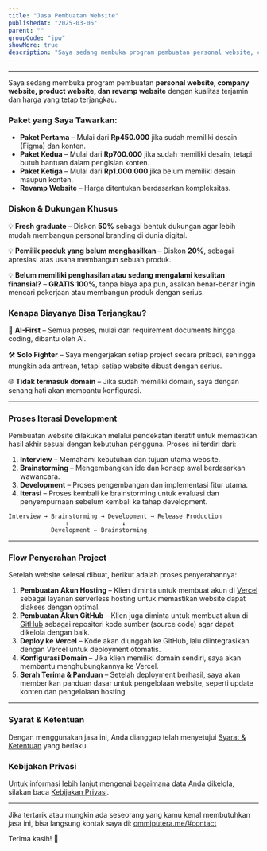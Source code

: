 ```yaml
---
title: "Jasa Pembuatan Website"
publishedAt: "2025-03-06"
parent: ""
groupCode: "jpw"
showMore: true
description: "Saya sedang membuka program pembuatan personal website, company"
---
```


---

Saya sedang membuka program pembuatan **personal website, company website, product website, dan revamp website** dengan kualitas terjamin dan harga yang tetap terjangkau.

### **Paket yang Saya Tawarkan:**

- **Paket Pertama** – Mulai dari **Rp450.000** jika sudah memiliki desain (Figma) dan konten.
- **Paket Kedua** – Mulai dari **Rp700.000** jika sudah memiliki desain, tetapi butuh bantuan dalam pengisian konten.
- **Paket Ketiga** – Mulai dari **Rp1.000.000** jika belum memiliki desain maupun konten.
- **Revamp Website** – Harga ditentukan berdasarkan kompleksitas.

### **Diskon & Dukungan Khusus**

💡 **Fresh graduate** – Diskon **50%** sebagai bentuk dukungan agar lebih mudah membangun personal branding di dunia digital.

💡 **Pemilik produk yang belum menghasilkan** – Diskon **20%**, sebagai apresiasi atas usaha membangun sebuah produk.

💡 **Belum memiliki penghasilan atau sedang mengalami kesulitan finansial?** – **GRATIS 100%**, tanpa biaya apa pun, asalkan benar-benar ingin mencari pekerjaan atau membangun produk dengan serius.

### **Kenapa Biayanya Bisa Terjangkau?**

🚀 **AI-First** – Semua proses, mulai dari requirement documents hingga coding, dibantu oleh AI.

🛠 **Solo Fighter** – Saya mengerjakan setiap project secara pribadi, sehingga mungkin ada antrean, tetapi setiap website dibuat dengan serius.

🌐 **Tidak termasuk domain** – Jika sudah memiliki domain, saya dengan senang hati akan membantu konfigurasi.

---

### **Proses Iterasi Development**

Pembuatan website dilakukan melalui pendekatan iteratif untuk memastikan hasil akhir sesuai dengan kebutuhan pengguna. Proses ini terdiri dari:

1. **Interview** – Memahami kebutuhan dan tujuan utama website.
2. **Brainstorming** – Mengembangkan ide dan konsep awal berdasarkan wawancara.
3. **Development** – Proses pengembangan dan implementasi fitur utama.
4. **Iterasi** – Proses kembali ke brainstorming untuk evaluasi dan penyempurnaan sebelum kembali ke tahap development.

```plaintext
Interview → Brainstorming → Development → Release Production
                ↑               ↓
            Development ← Brainstorming
```

---

### **Flow Penyerahan Project**

Setelah website selesai dibuat, berikut adalah proses penyerahannya:

1. **Pembuatan Akun Hosting** – Klien diminta untuk membuat akun di [Vercel](https://vercel.com/) sebagai layanan serverless hosting untuk memastikan website dapat diakses dengan optimal.
2. **Pembuatan Akun GitHub** – Klien juga diminta untuk membuat akun di [GitHub](https://github.com/) sebagai repositori kode sumber (source code) agar dapat dikelola dengan baik.
3. **Deploy ke Vercel** – Kode akan diunggah ke GitHub, lalu diintegrasikan dengan Vercel untuk deployment otomatis.
4. **Konfigurasi Domain** – Jika klien memiliki domain sendiri, saya akan membantu menghubungkannya ke Vercel.
5. **Serah Terima & Panduan** – Setelah deployment berhasil, saya akan memberikan panduan dasar untuk pengelolaan website, seperti update konten dan pengelolaan hosting.

---

### **Syarat & Ketentuan**

Dengan menggunakan jasa ini, Anda dianggap telah menyetujui [Syarat & Ketentuan](https://www.ommiputera.me/posts/tnc-jasa-pembuatan-website) yang berlaku.

### **Kebijakan Privasi**

Untuk informasi lebih lanjut mengenai bagaimana data Anda dikelola, silakan baca [Kebijakan Privasi](https://www.ommiputera.me/posts/pp-jasa-pembuatan-website).

---

Jika tertarik atau mungkin ada seseorang yang kamu kenal membutuhkan jasa ini, bisa langsung kontak saya di: [ommiputera.me/#contact](https://www.ommiputera.me/#contact)

Terima kasih! 🚀
